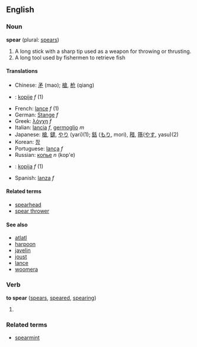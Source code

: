 ==English==
===Noun===
'''spear''' (plural: [[spears]])

# A long stick with a sharp tip used as a weapon for throwing or thrusting.
# A long tool used by fishermen to retrieve fish

====Translations====
*Chinese: [[矛]] (mao); [[槍]], [[枪]] (qiang)
*{{cs}}: [[kopije]] ''f'' (1)
*French: [[lance]] ''f'' (1)
*German: [[Stange]] ''f''
*Greek: [[λόγχη]] ''f''
*Italian: [[lancia]] ''f'', [[germoglio]] ''m''
*Japanese: [[槍]], [[鑓]], [[やり]] (yari)(1); [[銛]] ([[もり]], mori), [[矠]], [[簎]]([[やす]], yasu)(2)
*Korean: [[창]]
*Portuguese: [[lança]] ''f''
*Russian: [[копье]] ''n'' (kop'e)
*{{sk}}: [[kopija#Slovak|kopija]] ''f'' (1)
*Spanish: [[lanza]] ''f''

====Related terms====
*[[spearhead]]
*[[spear thrower]]

====See also====
*[[atlatl]]
*[[harpoon]]
*[[javelin]]
*[[joust]]
*[[lance]]
*[[woomera]]

===Verb===
'''to spear''' ([[spears]], [[speared]], [[spearing]])

# {{substub}}

===Related terms===
*[[spearmint]]